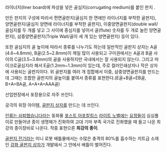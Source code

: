 라이너지(liner board)에 파상을 넣은 골심지(corrugating medium)를 붙인 판지 .

만든 판지의 구성에 따라서 편면골판지(골심지 한 면에만 라이너지를 부착한 골판지), 양면골판지(골심지 양면에 라이너지를 부착한 골판지), 이중양면골판지(double wall/골심지를 두 개를 넣고 그 사이에 중심지를 넣어서 골(flute) 숫자를 두 개로 늘린 양면골판지), 삼중양면골판지(Triple Wall/골이 세 개 있는 양면골판지) 등이 있다.

또한 골심지의 골 높이에 따라서 종류를 나누기도 하는데 일반적인 골판지 상자는 A골(4.6~4.8mm), B골(2.5~2.8mm)이 제일 많이 사용되고 구미권에서는 A골과 B골 사이의 C골(3.5~3.8mm)의 골을 사용하지만 국내에서는 잘 사용되지 않는다. 그리고 마이크로골심지라 해서 E골(1.2mm~1.3mm)이 있는데, 주로 컬러인쇄상자나 작은 상자에 사용되는 골판지이다. 위 골판지를 여러 개 접합해서 이중, 삼중양면골판지를 만드는데 그때는 조합한 골판지의 골높이를 붙여서 종류를 표현한다.(E골+B골=EB골, B+A=BA골, A+A+A=AAA골)

산업현장에서 포장용으로 자주 쓰인다.

궁극의 위장 아이템, [[골판지 상자]]를 만드는 데 쓰인다.

[[인류는 쇠퇴했습니다]]라는 동화풍 [[포스트 아포칼립스]] [[라이트 노벨]]에는 [[요정]]들이 심심풀이로 만들어낸 종이 생명체가 진화하여 고대 기마 부족 국가로 진화했을 때 들고 나온 최강의 종이장비로 나온다. 작중 표현으론 '''최강의 종이'''.

[[골판지 전기]]라는 미니 로봇 배틀물에서는 수많은 충격의 80%를 흡수하는 치트급 소재인 [[강화 골판지 상자]]가 개발돼서 그 안에서 배틀이 벌어진다.
